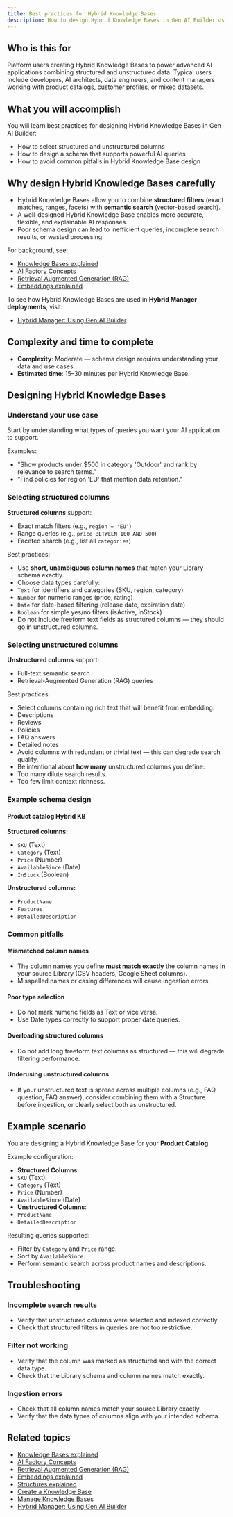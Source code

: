```yaml
---
title: Best practices for Hybrid Knowledge Bases
description: How to design Hybrid Knowledge Bases in Gen AI Builder using structured and unstructured columns effectively.
---
```


## Who is this for

Platform users creating Hybrid Knowledge Bases to power advanced AI applications combining structured and unstructured data.
Typical users include developers, AI architects, data engineers, and content managers working with product catalogs, customer profiles, or mixed datasets.

## What you will accomplish

You will learn best practices for designing Hybrid Knowledge Bases in Gen AI Builder:

-   How to select structured and unstructured columns
-   How to design a schema that supports powerful AI queries
-   How to avoid common pitfalls in Hybrid Knowledge Base design

## Why design Hybrid Knowledge Bases carefully

-   Hybrid Knowledge Bases allow you to combine **structured filters** (exact matches, ranges, facets) with **semantic search** (vector-based search).
-   A well-designed Hybrid Knowledge Base enables more accurate, flexible, and explainable AI responses.
-   Poor schema design can lead to inefficient queries, incomplete search results, or wasted processing.

For background, see:

-   [Knowledge Bases explained](/edb-postgres-ai/latest/ai-factory/learn/explained/knowledge-bases-explained/)
-   [AI Factory Concepts](/edb-postgres-ai/latest/ai-factory/learn/explained/ai-factory-concepts/)
-   [Retrieval Augmented Generation (RAG)](/edb-postgres-ai/latest/ai-factory/learn/explained/terminology/#retrieval-augmented-generation-rag)
-   [Embeddings explained](/edb-postgres-ai/latest/ai-factory/learn/explained/generic-concepts/#embeddings-and-vector-representations)

To see how Hybrid Knowledge Bases are used in **Hybrid Manager deployments**, visit:

-   [Hybrid Manager: Using Gen AI Builder](/edb-postgres-ai/latest/hybrid-manager/ai-factory/gen-ai/builder/)

## Complexity and time to complete

-   **Complexity**: Moderate — schema design requires understanding your data and use cases.
-   **Estimated time**: 15–30 minutes per Hybrid Knowledge Base.

## Designing Hybrid Knowledge Bases

### Understand your use case

Start by understanding what types of queries you want your AI application to support.

Examples:

-   "Show products under $500 in category 'Outdoor' and rank by relevance to search terms."
-   "Find policies for region 'EU' that mention data retention."

### Selecting structured columns

**Structured columns** support:

-   Exact match filters (e.g., `region = 'EU'`)
-   Range queries (e.g., `price BETWEEN 100 AND 500`)
-   Faceted search (e.g., list all `categories`)

Best practices:

-   Use **short, unambiguous column names** that match your Library schema exactly.
-   Choose data types carefully:
-   `Text` for identifiers and categories (SKU, region, category)
-   `Number` for numeric ranges (price, rating)
-   `Date` for date-based filtering (release date, expiration date)
-   `Boolean` for simple yes/no filters (isActive, inStock)
-   Do not include freeform text fields as structured columns — they should go in unstructured columns.

### Selecting unstructured columns

**Unstructured columns** support:

-   Full-text semantic search
-   Retrieval-Augmented Generation (RAG) queries

Best practices:

-   Select columns containing rich text that will benefit from embedding:
-   Descriptions
-   Reviews
-   Policies
-   FAQ answers
-   Detailed notes
-   Avoid columns with redundant or trivial text — this can degrade search quality.
-   Be intentional about **how many** unstructured columns you define:
-   Too many dilute search results.
-   Too few limit context richness.

### Example schema design

#### Product catalog Hybrid KB

**Structured columns:**

-   `SKU` (Text)
-   `Category` (Text)
-   `Price` (Number)
-   `AvailableSince` (Date)
-   `InStock` (Boolean)

**Unstructured columns:**

-   `ProductName`
-   `Features`
-   `DetailedDescription`

### Common pitfalls

#### Mismatched column names

-   The column names you define **must match exactly** the column names in your source Library (CSV headers, Google Sheet columns).
-   Misspelled names or casing differences will cause ingestion errors.

#### Poor type selection

-   Do not mark numeric fields as Text or vice versa.
-   Use Date types correctly to support proper date queries.

#### Overloading structured columns

-   Do not add long freeform text columns as structured — this will degrade filtering performance.

#### Underusing unstructured columns

-   If your unstructured text is spread across multiple columns (e.g., FAQ question, FAQ answer), consider combining them with a Structure before ingestion, or clearly select both as unstructured.

## Example scenario

You are designing a Hybrid Knowledge Base for your **Product Catalog**.

Example configuration:

-   **Structured Columns**:
-   `SKU` (Text)
-   `Category` (Text)
-   `Price` (Number)
-   `AvailableSince` (Date)
-   **Unstructured Columns**:
-   `ProductName`
-   `DetailedDescription`

Resulting queries supported:

-   Filter by `Category` and `Price` range.
-   Sort by `AvailableSince`.
-   Perform semantic search across product names and descriptions.

## Troubleshooting

### Incomplete search results

-   Verify that unstructured columns were selected and indexed correctly.
-   Check that structured filters in queries are not too restrictive.

### Filter not working

-   Verify that the column was marked as structured and with the correct data type.
-   Check that the Library schema and column names match exactly.

### Ingestion errors

-   Check that all column names match your source Library exactly.
-   Verify that the data types of columns align with your intended schema.

## Related topics

-   [Knowledge Bases explained](/edb-postgres-ai/latest/ai-factory/learn/explained/knowledge-bases-explained/)
-   [AI Factory Concepts](/edb-postgres-ai/latest/ai-factory/learn/explained/ai-factory-concepts/)
-   [Retrieval Augmented Generation (RAG)](/edb-postgres-ai/latest/ai-factory/learn/explained/terminology/#retrieval-augmented-generation-rag)
-   [Embeddings explained](/edb-postgres-ai/latest/ai-factory/learn/explained/generic-concepts/#embeddings-and-vector-representations)
-   [Structures explained](/edb-postgres-ai/latest/ai-factory/learn/explained/structures-explained/)
-   [Create a Knowledge Base](create-knowledge-base)
-   [Manage Knowledge Bases](manage-knowledge-base)
-   [Hybrid Manager: Using Gen AI Builder](/edb-postgres-ai/latest/hybrid-manager/ai-factory/gen-ai/builder/)
